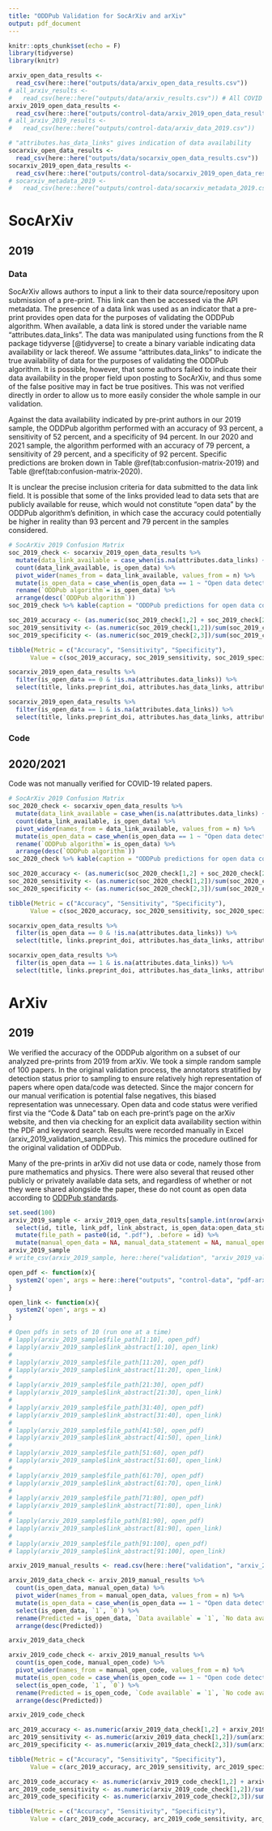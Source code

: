 ```yaml
---
title: "ODDPub Validation for SocArXiv and arXiv"
output: pdf_document
---
```


```r
knitr::opts_chunk$set(echo = F)
library(tidyverse)
library(knitr)

arxiv_open_data_results <- 
  read_csv(here::here("outputs/data/arxiv_open_data_results.csv"))
# all_arxiv_results <- 
#   read_csv(here::here("outputs/data/arxiv_results.csv")) # All COVID arXiv papers (3,812)
arxiv_2019_open_data_results <- 
  read_csv(here::here("outputs/control-data/arxiv_2019_open_data_results.csv"))
# all_arxiv_2019_results <- 
#   read_csv(here::here("outputs/control-data/arxiv_data_2019.csv"))

# "attributes.has_data_links" gives indication of data availability
socarxiv_open_data_results <- 
  read_csv(here::here("outputs/data/socarxiv_open_data_results.csv"))
socarxiv_2019_open_data_results <- 
  read_csv(here::here("outputs/control-data/socarxiv_2019_open_data_results.csv"))
# socarxiv_metadata_2019 <- 
#   read_csv(here::here("outputs/control-data/socarxiv_metadata_2019.csv"))
```

# SocArXiv

## 2019

### Data

SocArXiv allows authors to input a link to their data source/repository upon submission of a pre-print. This link can then be accessed via the API metadata. The presence of a data link was used as an indicator that a pre-print provides open data for the purposes of validating the ODDPub algorithm. When available, a data link is stored under the variable name "attributes.data_links". The data was manipulated using functions from the R package tidyverse [@tidyverse] to create a binary variable indicating data availability or lack thereof. We assume "attributes.data_links" to indicate the true availability of data for the purposes of validating the ODDPub algorithm. It is possible, however, that some authors failed to indicate their data availability in the proper field upon posting to SocArXiv, and thus some of the false positive may in fact be true positives. This was not verified directly in order to allow us to more easily consider the whole sample in our validation.

Against the data availability indicated by pre-print authors in our 2019 sample, the ODDPub algorithm performed with an accuracy of 93 percent, a sensitivity of 52 percent, and a specificity of 94 percent. In our 2020 and 2021 sample, the algorithm performed with an accuracy of 79 percent, a sensitivity of 29 percent, and a specificity of 92 percent. Specific predictions are broken down in Table \@ref(tab:confusion-matrix-2019) and Table \@ref(tab:confusion-matrix-2020).

It is unclear the precise inclusion criteria for data submitted to the data link field. It is possible that some of the links provided lead to data sets that are publicly available for reuse, which would not constitute "open data" by the ODDPub algorithm's definition, in which case the accuracy could potentially be higher in reality than 93 percent and 79 percent in the samples considered.

```r
# SocArXiv 2019 Confusion Matrix
soc_2019_check <- socarxiv_2019_open_data_results %>%
  mutate(data_link_available = case_when(is.na(attributes.data_links) ~ "No data linked", TRUE ~ "Data linked")) %>%
  count(data_link_available, is_open_data) %>%
  pivot_wider(names_from = data_link_available, values_from = n) %>%
  mutate(is_open_data = case_when(is_open_data == 1 ~ "Open data detected", TRUE ~ "No open data detected")) %>%
  rename(`ODDPub algorithm`= is_open_data) %>%
  arrange(desc(`ODDPub algorithm`))
soc_2019_check %>% kable(caption = "ODDPub predictions for open data compared with data links provided by authors, 2019 sample")
```

```r
soc_2019_accuracy <- (as.numeric(soc_2019_check[1,2] + soc_2019_check[2,3])/nrow(socarxiv_2019_open_data_results)) %>% round(2)
soc_2019_sensitivity <- (as.numeric(soc_2019_check[1,2])/sum(soc_2019_check$`Data linked`)) %>% round(2)
soc_2019_specificity <- (as.numeric(soc_2019_check[2,3])/sum(soc_2019_check$`No data linked`)) %>% round(2)

tibble(Metric = c("Accuracy", "Sensitivity", "Specificity"),
      Value = c(soc_2019_accuracy, soc_2019_sensitivity, soc_2019_specificity)) %>% kable(caption = "ODDPub prediction accuracy, 2019 sample")
```

```r
socarxiv_2019_open_data_results %>%
  filter(is_open_data == 0 & !is.na(attributes.data_links)) %>%
  select(title, links.preprint_doi, attributes.has_data_links, attributes.why_no_data, attributes.data_links, is_open_data, open_data_category, open_data_statements)
```


```r
socarxiv_2019_open_data_results %>%
  filter(is_open_data == 1 & is.na(attributes.data_links)) %>%
  select(title, links.preprint_doi, attributes.has_data_links, attributes.why_no_data, attributes.data_links, is_open_data, open_data_category, open_data_statements)
```

### Code




## 2020/2021

Code was not manually verified for COVID-19 related papers.

```r
# SocArXiv 2019 Confusion Matrix
soc_2020_check <- socarxiv_open_data_results %>%
  mutate(data_link_available = case_when(is.na(attributes.data_links) ~ "No data linked", TRUE ~ "Data linked")) %>%
  count(data_link_available, is_open_data) %>%
  pivot_wider(names_from = data_link_available, values_from = n) %>%
  mutate(is_open_data = case_when(is_open_data == 1 ~ "Open data detected", TRUE ~ "No open data detected")) %>%
  rename(`ODDPub algorithm`= is_open_data) %>%
  arrange(desc(`ODDPub algorithm`))
soc_2020_check %>% kable(caption = "ODDPub predictions for open data compared with data links provided by authors, COVID-19-related pre-prints sample")
```

```r
soc_2020_accuracy <- (as.numeric(soc_2020_check[1,2] + soc_2020_check[2,3])/nrow(socarxiv_open_data_results)) %>% round(2)
soc_2020_sensitivity <- (as.numeric(soc_2020_check[1,2])/sum(soc_2020_check$`Data linked`)) %>% round(2)
soc_2020_specificity <- (as.numeric(soc_2020_check[2,3])/sum(soc_2020_check$`No data linked`)) %>% round(2)

tibble(Metric = c("Accuracy", "Sensitivity", "Specificity"),
      Value = c(soc_2020_accuracy, soc_2020_sensitivity, soc_2020_specificity)) %>% kable(caption = "ODDPub prediction accuracy, COVID-19-related pre-prints sample")
```
```r
socarxiv_open_data_results %>%
  filter(is_open_data == 0 & !is.na(attributes.data_links)) %>%
  select(title, links.preprint_doi, attributes.has_data_links, attributes.why_no_data, attributes.data_links, is_open_data, open_data_category, open_data_statements)
```

```r
socarxiv_open_data_results %>%
  filter(is_open_data == 1 & is.na(attributes.data_links)) %>%
  select(title, links.preprint_doi, attributes.has_data_links, attributes.why_no_data, attributes.data_links, is_open_data, open_data_category, open_data_statements)
```



# ArXiv

## 2019

We verified the accuracy of the ODDPub algorithm on a subset of our analyzed pre-prints from 2019 from arXiv. We took a simple random sample of 100 papers. In the original validation process, the annotators stratified by detection status prior to sampling to ensure relatively high representation of papers where open data/code was detected. Since the major concern for our manual verification is potential false negatives, this biased representation was unnecessary. Open data and code status were verified first via the "Code & Data" tab on each pre-print's page on the arXiv website, and then via checking for an explicit data availability section within the PDF and keyword search. Results were recorded manually in Excel (arxiv_2019_validation_sample.csv). This mimics the procedure outlined for the original validation of ODDPub.

Many of the pre-prints in arXiv did not use data or code, namely those from pure mathematics and physics. There were also several that reused other publicly or privately available data sets, and regardless of whether or not they were shared alongside the paper, these do not count as open data according to [ODDPub standards](https://www.biorxiv.org/content/10.1101/2020.05.11.088021v1.full.pdf).
```r
set.seed(100)
arxiv_2019_sample <- arxiv_2019_open_data_results[sample.int(nrow(arxiv_2019_open_data_results), 100),] %>%
  select(id, title, link_pdf, link_abstract, is_open_data:open_data_statements) %>%
  mutate(file_path = paste0(id, ".pdf"), .before = id) %>%
  mutate(manual_open_data = NA, manual_data_statement = NA, manual_open_code = NA, manual_code_statement = NA, note = NA) # added for validation process
arxiv_2019_sample
# write_csv(arxiv_2019_sample, here::here("validation", "arxiv_2019_validation_sample.csv"))

open_pdf <- function(x){
  system2('open', args = here::here("outputs", "control-data", "pdf-arxiv", x))
}

open_link <- function(x){
  system2('open', args = x)
}

# Open pdfs in sets of 10 (run one at a time)
# lapply(arxiv_2019_sample$file_path[1:10], open_pdf)
# lapply(arxiv_2019_sample$link_abstract[1:10], open_link)
# 
# lapply(arxiv_2019_sample$file_path[11:20], open_pdf)
# lapply(arxiv_2019_sample$link_abstract[11:20], open_link)
# 
# lapply(arxiv_2019_sample$file_path[21:30], open_pdf)
# lapply(arxiv_2019_sample$link_abstract[21:30], open_link)
# 
# lapply(arxiv_2019_sample$file_path[31:40], open_pdf)
# lapply(arxiv_2019_sample$link_abstract[31:40], open_link)
# 
# lapply(arxiv_2019_sample$file_path[41:50], open_pdf)
# lapply(arxiv_2019_sample$link_abstract[41:50], open_link)
# 
# lapply(arxiv_2019_sample$file_path[51:60], open_pdf)
# lapply(arxiv_2019_sample$link_abstract[51:60], open_link)
# 
# lapply(arxiv_2019_sample$file_path[61:70], open_pdf)
# lapply(arxiv_2019_sample$link_abstract[61:70], open_link)
# 
# lapply(arxiv_2019_sample$file_path[71:80], open_pdf)
# lapply(arxiv_2019_sample$link_abstract[71:80], open_link)
# 
# lapply(arxiv_2019_sample$file_path[81:90], open_pdf)
# lapply(arxiv_2019_sample$link_abstract[81:90], open_link)
# 
# lapply(arxiv_2019_sample$file_path[91:100], open_pdf)
# lapply(arxiv_2019_sample$link_abstract[91:100], open_link)

```

```r
arxiv_2019_manual_results <- read.csv(here::here("validation", "arxiv_2019_validation_sample_COMPLETE.csv"))

arxiv_2019_data_check <- arxiv_2019_manual_results %>%
  count(is_open_data, manual_open_data) %>%
  pivot_wider(names_from = manual_open_data, values_from = n) %>%
  mutate(is_open_data = case_when(is_open_data == 1 ~ "Open data detected", TRUE ~ "No open data detected")) %>%
  select(is_open_data, `1`, `0`) %>%
  rename(Predicted = is_open_data, `Data available` = `1`, `No data available` = `0`) %>%
  arrange(desc(Predicted))

arxiv_2019_data_check

```

```r

arxiv_2019_code_check <- arxiv_2019_manual_results %>%
  count(is_open_code, manual_open_code) %>%
  pivot_wider(names_from = manual_open_code, values_from = n) %>%
  mutate(is_open_code = case_when(is_open_code == 1 ~ "Open code detected", TRUE ~ "No open code detected")) %>%
  select(is_open_code, `1`, `0`) %>%
  rename(Predicted = is_open_code, `Code available` = `1`, `No code available` = `0`) %>%
  arrange(desc(Predicted))

arxiv_2019_code_check
```

```r
arc_2019_accuracy <- as.numeric(arxiv_2019_data_check[1,2] + arxiv_2019_data_check[2,3])/nrow(arxiv_2019_manual_results)
arc_2019_sensitivity <- as.numeric(arxiv_2019_data_check[1,2])/sum(arxiv_2019_data_check$`Data available`) %>% as.numeric()
arc_2019_specificity <- as.numeric(arxiv_2019_data_check[2,3])/sum(arxiv_2019_data_check$`No data available`)

tibble(Metric = c("Accuracy", "Sensitivity", "Specificity"),
      Value = c(arc_2019_accuracy, arc_2019_sensitivity, arc_2019_specificity))
```
```r
arc_2019_code_accuracy <- as.numeric(arxiv_2019_code_check[1,2] + arxiv_2019_code_check[2,3])/nrow(arxiv_2019_manual_results)
arc_2019_code_sensitivity <- as.numeric(arxiv_2019_code_check[1,2])/sum(arxiv_2019_code_check$`Code available`) %>% as.numeric()
arc_2019_code_specificity <- as.numeric(arxiv_2019_code_check[2,3])/sum(arxiv_2019_code_check$`No code available`)

tibble(Metric = c("Accuracy", "Sensitivity", "Specificity"),
      Value = c(arc_2019_code_accuracy, arc_2019_code_sensitivity, arc_2019_code_specificity))
```